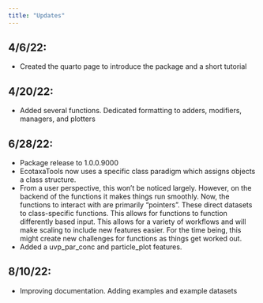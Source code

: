 ```yaml
---
title: "Updates"
---
```



## 4/6/22: 
- Created the quarto page to introduce the package and a short tutorial \n

## 4/20/22: 
- Added several functions. Dedicated formatting to adders, modifiers, managers, and plotters\n

## 6/28/22:
- Package release to 1.0.0.9000 \n
- EcotaxaTools now uses a specific class paradigm which assigns objects a class structure. \n
- From a user perspective, this won't be noticed largely. However, on the backend of the functions it makes things run smoothly. Now, the functions to interact with are primarily "pointers". These direct datasets to class-specific functions. This allows for functions to function differently based input. This allows for a variety of workflows and will make scaling to include new features easier. For the time being, this might create new challenges for functions as things get worked out.\n
- Added a uvp_par_conc and particle_plot features.\n

## 8/10/22:
- Improving documentation. Adding examples and example datasets\n